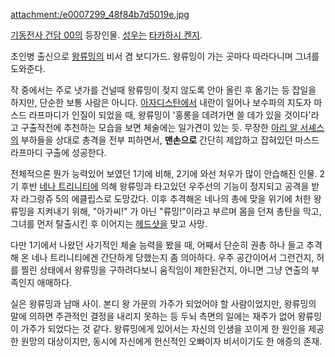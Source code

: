 attachment:/e0007299_48f84b7d5019e.jpg

[[기동전사 건담 00]]의 등장인물. [[성우]]는 [[타카하시 켄지]].

초인병 출신으로 [[왕류밍]]의 비서 겸 보디가드. 왕류밍이 가는 곳마다 따라다니며 그녀를 도와준다.

작 중에서는 주로 냇가를 건널때 왕류밍이 젖지 않도록 안아 올린 후 옮기는 등 잡일을 하지만, 단순한 보통 사람은 아니다. [[아자디스탄]]에서 내란이 일어나 보수파의 지도자 마스드 라프마디가 인질이 되었을 때, 왕류밍이 '홍롱을 데려가면 쓸 데가 있을 것이다'라고 구출작전에 추천하는 모습을 보면 체술에는 일가견이 있는 듯. 무장한 [[아리 알 서셰스]]의 부하들을 상대로 총격을 전부 피하면서, '''맨손으로''' 간단히 제압하고 잡혀있던 마스드 라프마디 구출에 성공한다.

전체적으론 뭔가 능력있어 보였던 1기에 비해, 2기에 와선 처우가 많이 안습해진 인물. 2기 후반 [[네나 트리니티]]에 의해 왕류밍과 타고있던 우주선의 기능이 정지되고 공격을 받자 라그랑쥬 5의 에클립스로 도망갔다. 이후 추격해온 네나의 총에 맞을 위기에 처한 왕류밍을 지켜내기 위해, "아가씨!" 가 아닌 "류밍!"이라고 부르며 몸을 던져 총탄을 막고, 그녀를 먼저 탈출시킨 후 이어지는 [[헤드샷]]을 맞고 사망. 

다만 1기에서 나왔던 사기적인 체술 능력을 봤을 때, 어째서 단순히 권총 하나 들고 추격해 온 네나 트리니티에겐 간단하게 당했는지 좀 의아하다. 우주 공간이어서 그런건지, 허를 찔린 상태에서 왕류밍을 구하려다보니 움직임이 제한된건지, 아니면 그냥 연출의 부족인지 애매하다.

실은 왕류밍과 남매 사이. 본디 왕 가문의 가주가 되었어야 할 사람이었지만, 왕류밍의 말에 의하면 주관적인 결정을 내리지 못하는 등 두뇌 측면의 일에는 재주가 없어 왕류밍이 가주가 되었다는 것 같다. 왕류밍에게 있어서는 자신의 인생을 꼬이게 한 원인을 제공한 원망의 대상이지만, 동시에 자신에게 헌신적인 오빠이자 비서이기도 한 애증의 존재.
